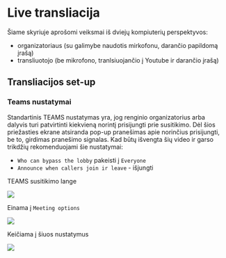 # Live transliacija

Šiame skyriuje aprošomi veiksmai iš dviejų kompiuterių perspektyvos:

* organizatoriaus (su galimybe naudotis mirkofonu, darančio papildomą įrašą)
* transliuotojo (be mikrofono, tranlsiuojančio į Youtube ir darančio įrašą)






## Transliacijos set-up




### Teams nustatymai

Standartinis TEAMS nustatymas yra, jog renginio organizatorius arba dalyvis turi patvirtinti kiekvieną norintį prisijungti prie susitikimo. Dėl šios priežasties ekrane atsiranda pop-up pranešimas apie norinčius prisijungti, be to, girdimas pranešimo signalas. Kad būtų išvengta šių video ir garso trikdžių rekomenduojami šie nustatymai:

* `Who can bypass the lobby` pakeisti į `Everyone`
* `Announce when callers join ir leave` - išjungti

TEAMS susitikimo lange

![](figures/1_technical/teams_setup_1.png)

Einama į `Meeting options`

![](figures/1_technical/teams_setup_2.png)

Keičiama į šiuos nustatymus

![](figures/1_technical/teams_setup_3.png)
